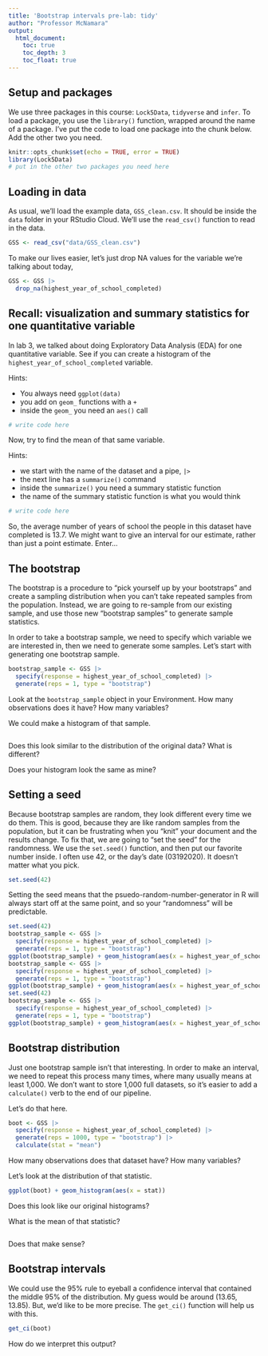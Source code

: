 ```yaml
---
title: 'Bootstrap intervals pre-lab: tidy'
author: "Professor McNamara"
output:
  html_document:
    toc: true
    toc_depth: 3
    toc_float: true
---
```


## Setup and packages

We use three packages in this course: `Lock5Data`, `tidyverse` and `infer`. To load a package, you use the `library()` function, wrapped around the name of a package. I've put the code to load one package into the chunk below. Add the other two you need. 

```r
knitr::opts_chunk$set(echo = TRUE, error = TRUE)
library(Lock5Data)
# put in the other two packages you need here
```

## Loading in data

As usual, we'll load the example data, `GSS_clean.csv`. It should be inside the `data` folder in your RStudio Cloud. We'll use the `read_csv()` function to read in the data. 

```r
GSS <- read_csv("data/GSS_clean.csv")
```

To make our lives easier, let's just drop NA values for the variable we're talking about today,

```r
GSS <- GSS |>
  drop_na(highest_year_of_school_completed)
```

## Recall: visualization and summary statistics for one quantitative variable

In lab 3, we talked about doing Exploratory Data Analysis (EDA) for one quantitative variable. See if you can create a histogram of the `highest_year_of_school_completed` variable. 

Hints:

- You always need `ggplot(data)` 
- you add on `geom_` functions with a `+`
- inside the `geom_` you need an `aes()` call

```r
# write code here
```

Now, try to find the mean of that same variable. 

Hints:

- we start with the name of the dataset and a pipe, `|>`
- the next line has a `summarize()` command
- inside the `summarize()` you need a summary statistic function
- the name of the summary statistic function is what you would think

```r
# write code here
```

So, the average number of years of school the people in this dataset have completed is 13.7. We might want to give an interval for our estimate, rather than just a point estimate. Enter...

## The bootstrap

The bootstrap is a procedure to "pick yourself up by your bootstraps" and create a sampling distribution when you can't take repeated samples from the population. Instead, we are going to re-sample from our existing sample, and use those new "bootstrap samples" to generate sample statistics. 

In order to take a bootstrap sample, we need to specify which variable we are interested in, then we need to generate some samples. Let's start with generating one bootstrap sample. 


```r
bootstrap_sample <- GSS |>
  specify(response = highest_year_of_school_completed) |>
  generate(reps = 1, type = "bootstrap")
```

Look at the `bootstrap_sample` object in your Environment. How many observations does it have? How many variables?




We could make a histogram of that sample. 

```r

```

Does this look similar to the distribution of the original data? What is different? 

Does your histogram look the same as mine?

## Setting a seed

Because bootstrap samples are random, they look different every time we do them. This is good, because they are like random samples from the population, but it can be frustrating when you "knit" your document and the results change. To fix that, we are going to "set the seed" for the randomness. We use the `set.seed()` function, and then put our favorite number inside. I often use 42, or the day's date (03192020). It doesn't matter what you pick. 

```r
set.seed(42)
```

Setting the seed means that the psuedo-random-number-generator in R will always start off at the same point, and so your "randomness" will be predictable. 

```r
set.seed(42)
bootstrap_sample <- GSS |>
  specify(response = highest_year_of_school_completed) |>
  generate(reps = 1, type = "bootstrap")
ggplot(bootstrap_sample) + geom_histogram(aes(x = highest_year_of_school_completed), binwidth = 2)
bootstrap_sample <- GSS |>
  specify(response = highest_year_of_school_completed) |>
  generate(reps = 1, type = "bootstrap")
ggplot(bootstrap_sample) + geom_histogram(aes(x = highest_year_of_school_completed), binwidth = 2)
set.seed(42)
bootstrap_sample <- GSS |>
  specify(response = highest_year_of_school_completed) |>
  generate(reps = 1, type = "bootstrap")
ggplot(bootstrap_sample) + geom_histogram(aes(x = highest_year_of_school_completed), binwidth = 2)
```

## Bootstrap distribution

Just one bootstrap sample isn't that interesting. In order to make an interval, we need to repeat this process many times, where many usually means at least 1,000. We don't want to store 1,000 full datasets, so it's easier to add a `calculate()` verb to the end of our pipeline. 

Let's do that here.

```r
boot <- GSS |>
  specify(response = highest_year_of_school_completed) |>
  generate(reps = 1000, type = "bootstrap") |>
  calculate(stat = "mean")
```

How many observations does that dataset have? How many variables? 




Let's look at the distribution of that statistic. 
```r
ggplot(boot) + geom_histogram(aes(x = stat))
```

Does this look like our original histograms?

What is the mean of that statistic?

```r

```

Does that make sense?




## Bootstrap intervals

We could use the 95\% rule to eyeball a confidence interval that contained the middle 95\% of the distribution. My guess would be around (13.65, 13.85). But, we'd like to be more precise. The `get_ci()` function will help us with this.

```r
get_ci(boot)
```

How do we interpret this output?

